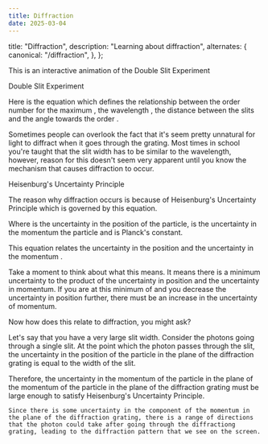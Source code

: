 ```yaml
---
title: Diffraction
date: 2025-03-04
---
```



  title: "Diffraction",
  description: "Learning about diffraction",
  alternates: {
    canonical: "/diffraction",
  },
};

<DynamicTitle className="mb-7" slug="/diffraction" />

<article>
  <div className="mb-7 space-y-7">
  This is an interactive animation of the Double Slit Experiment

<AnchoredHeader id="double-slit-experiment">Double Slit Experiment</AnchoredHeader>

<DoubleSlitExperiment />

Here is the equation which defines the relationship between the order number for the maximum <Latex text="$n$" />, the
wavelength <Latex text="$\lambda$" />, the distance between the slits <Latex text="$d$" /> and the angle towards the
order <Latex text="$\theta$" />.

Sometimes people can overlook the fact that it's seem pretty unnatural for light to diffract when it goes through the grating. Most times in school you're taught that the slit width has to be similar to the wavelength, however, reason for this doesn't seem very apparent until you know the mechanism that causes diffraction to occur.

<AnchoredHeader id="heisenburgs-uncertainty-principle">Heisenburg's Uncertainty Principle</AnchoredHeader>

The reason why diffraction occurs is because of Heisenburg's Uncertainty Principle which is governed by this equation.

<div className="flex flex-col items-center">
  <Latex text="$\Delta x \Delta p \ge \frac{h}{4 \pi}$" />
</div>

Where <Latex text="$\Delta x$" /> is the uncertainty in the position of the particle, <Latex text="$\Delta p$" /> is the uncertainty in the momentum the particle and <Latex text="$h$" /> is Planck's constant.

This equation relates the uncertainty in the position <Latex text="$\Delta x$" /> and the uncertainty in the momentum <Latex text="$\Delta p$" />.

Take a moment to think about what this means. It means there is a minimum uncertainty to the product of the uncertainty in position and the uncertainty in momentum. If you are at this minimum of <Latex text="$\frac{h}{4 \pi}$" /> and you decrease the uncertainty in position further, there must be an increase in the uncertainty of momentum.

Now how does this relate to diffraction, you might ask?

Let's say that you have a very large slit width. Consider the photons going through a single slit. At the point which the photon passes through the slit, the uncertainty in the position of the particle in the plane of the diffraction grating is equal to the width of the slit.

Therefore, the uncertainty in the momentum of the particle in the plane of the momentum of the particle in the plane of the diffraction grating must be large enough to satisfy Heisenburg's Uncertainty Principle.

<HeisenbergUncertaintyPrinciple />

    Since there is some uncertainty in the component of the momentum in the plane of the diffraction grating, there is a range of directions that the photon could take after going through the diffractiong grating, leading to the diffraction pattern that we see on the screen.

<div className="flex flex-col items-center">
  <Latex text="$n \lambda = d sin(\theta)$" />
</div>

<DiffractionPattern />

</div>

</article>
